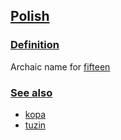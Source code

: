 ==[[Polish]]==
===[[Definition]]===
Archaic name for [[fifteen]]
===[[See also]]===
* [[kopa]]
* [[tuzin]]